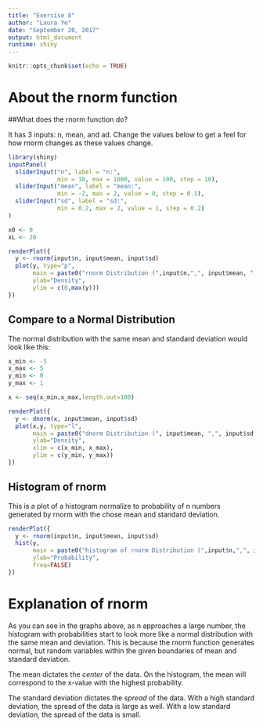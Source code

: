 ```yaml
---
title: "Exercise 8"
author: "Laura Ye"
date: "September 20, 2017"
output: html_document
runtime: shiny
---
```


```r
knitr::opts_chunk$set(echo = TRUE)
```

# About the rnorm function

##What does the rnorm function do?

It has 3 inputs: n, mean, and ad. Change the values below to get a feel for how rnorm changes as these values change.

```r
library(shiny)
inputPanel(
  sliderInput("n", label = "n:",
              min = 10, max = 1000, value = 100, step = 10),
  sliderInput("mean", label = "mean:",
              min = -2, max = 2, value = 0, step = 0.1),
  sliderInput("sd", label = "sd:",
              min = 0.2, max = 2, value = 1, step = 0.2)
)

x0 <- 0
xL <- 20

renderPlot({
  y <- rnorm(input$n, input$mean, input$sd)
  plot(y, type="p", 
       main = paste0("rnorm Distribution (",input$n,",", input$mean, ",", input$sd,")"),
       ylab="Density",
       ylim = c(0,max(y)))
})
```

## Compare to a Normal Distribution

The normal distribution with the same mean and standard deviation would look like this: 

```r
x_min <- -5
x_max <- 5
y_min <- 0
y_max <- 1

x <- seq(x_min,x_max,length.out=100)

renderPlot({
  y <- dnorm(x, input$mean, input$sd)
  plot(x,y, type="l", 
       main = paste0("dnorm Distribution (", input$mean, ",", input$sd,")"),
       ylab="Density",
       xlim = c(x_min, x_max), 
       ylim = c(y_min, y_max))
})
```

## Histogram of rnorm

This is a plot of a histogram normalize to probability of n numbers generated by rnorm with the chose mean and standard deviation.

```r
renderPlot({
  y <- rnorm(input$n, input$mean, input$sd)
  hist(y, 
       main = paste0("histogram of rnorm Distribution (",input$n,",", input$mean, ",", input$sd,")"),
       ylab="Probability",
       freq=FALSE)
})
```


# Explanation of rnorm

As you can see in the graphs above, as n approaches a large number, the histogram with probabilities start to look more like a normal distribution with the same mean and deviation. This is because the rnorm function generates normal, but random variables within the given boundaries of mean and standard deviation. 

The mean dictates the *center* of the data. On the histogram, the mean will correspond to the x-value with the highest probability. 

The standard deviation dictates the *spread* of the data. With a high standard deviation, the spread of the data is large as well. With a low standard deviation, the spread of the data is small.